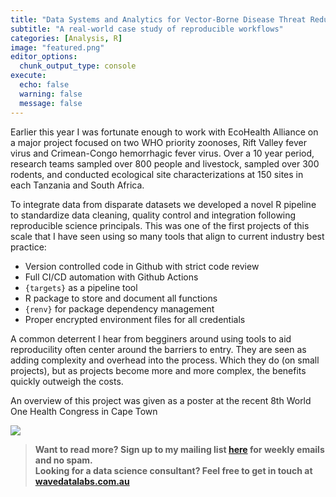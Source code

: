 ```yaml
---
title: "Data Systems and Analytics for Vector-Borne Disease Threat Reduction"  
subtitle: "A real-world case study of reproducible workflows"
categories: [Analysis, R]
image: "featured.png"
editor_options: 
  chunk_output_type: console
execute: 
  echo: false
  warning: false 
  message: false
---  
```


Earlier this year I was fortunate enough to work with EcoHealth Alliance on a 
major project focused on two WHO priority zoonoses, Rift Valley fever virus and 
Crimean-Congo hemorrhagic fever virus. Over a 10 year period, research teams sampled 
over 800 people and livestock, sampled over 300 rodents, and conducted ecological site
characterizations at 150 sites in each Tanzania and South Africa.  

To integrate data from disparate datasets we developed a novel R pipeline to standardize data cleaning, 
quality control and integration following reproducible science principals. This was one of the first projects of this scale that I have seen using so many tools
that align to current industry best practice: 

- Version controlled code in Github with strict code review
- Full CI/CD automation with Github Actions  
- `{targets}` as a pipeline tool  
- R package to store and document all functions  
- `{renv}` for package dependency management  
- Proper encrypted environment files for all credentials    

A common deterrent I hear from begginers around using tools to aid reproducility often center 
around the barriers to entry.  They are seen as adding complexity and overhead into
the process. Which they do (on small projects), but as projects become more and more complex, the benefits
quickly outweigh the costs. 

An overview of this project was given as a poster at the recent 8th World One Health Congress in Cape Town 

![](poster.png)

>**Want to read more? Sign up to my mailing list [here](https://www.deanmarchiori.com/posts/) for weekly emails and no spam.**  
> **Looking for a data science consultant? Feel free to get in touch at [wavedatalabs.com.au](https://www.wavedatalabs.com.au/)**